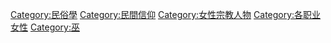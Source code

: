 {{catmore}}


[[Category:民俗學|Category:民俗學]]
[[Category:民間信仰|Category:民間信仰]]
[[Category:女性宗教人物|Category:女性宗教人物]]
[[Category:各职业女性|Category:各职业女性]]
[[Category:巫|Category:巫]]